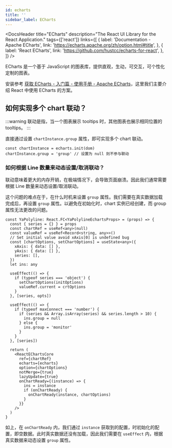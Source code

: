 ```yaml
---
id: echarts
title: ''
sidebar_label: ECharts
---
```



<DocsHeader
  title="ECharts"
  description="The React UI Library for the React Application."
  tags={['react']}
  links={[
    {
      label: 'Documentation - Apache ECharts',
      link: 'https://echarts.apache.org/zh/option.html#title',
    },
    {
      label: 'React ECharts',
      link: 'https://github.com/hustcc/echarts-for-react',
    },
  ]}
/>

ECharts 是一个基于 JavaScript 的图表库，提供直观，生动，可交互，可个性化定制的图表。

安装参考 [获取 ECharts - 入门篇 - 使用手册 - Apache ECharts](https://echarts.apache.org/handbook/zh/basics/download)，这里我们主要介绍 React 中使用 ECharts 的方案。

## 如何实现多个 chart 联动？

:::warning
联动是指，当一个图表展示 tooltips 时，其他图表也展示相同位置的 tooltips。
:::

直接通过设置 `chartInstance.group` 属性，即可实现多个 chart 联动。

```tsx
const chartInstance = echarts.init(dom)
chartInstance.group = 'group' // 设置为 null 则不参与联动
```

### 如何根据 Line 数量来动态设置/取消联动？

联动意味着更大的内存开销，在极端情况下，会导致页面崩溃。因此我们通常需要根据 Line 数量来动态设置/取消联动。

这个问题的难点在于，在什么时机来设置 `group` 属性。我们需要在真实数据加载完成后，再设置 `group` 属性。以避免在初始化时，chart 实例已经创建，而 group 属性无法更改的问题。

```tsx
const YaPolyline: React.FC<YaPolylineEchartsProps> = (props) => {
  const { series = {} } = props
  const chartRef = useRef<any>(null)
  const valueRef = useRef<Record<string, any>>()
  // Set initial value avoid xAxis[0] is undefined bug
  const [chartOptions, setChartOptions] = useState<any>({
    xAxis: { data: [] },
    yAxis: { data: [] },
    series: [],
  })
  let ins: any

  useEffect(() => {
    if (typeof series === 'object') {
      setChartOptions(initOptions)
      valueRef.current = crtOptions
    }
  }, [series, opts])

  useEffect(() => {
    if (typeof maxConnect === 'number') {
      if (series && Array.isArray(series) && series.length > 10) {
        ins.group = null
      } else {
        ins.group = 'monitor'
      }
    }
  }, [series])

  return (
    <ReactEChartsCore
      ref={chartRef}
      echarts={echarts}
      option={chartOptions}
      notMerge={true}
      lazyUpdate={true}
      onChartReady={(instance) => {
        ins = instance
        if (onChartReady) {
          onChartReady(instance, chartOptions)
        }
      }}
    />
  )
}
```

如上，在 `onChartReady` 内，我们通过 `instance` 获取到的配置，时初始化的配置，即空数据。此时真实数据还没有加载，因此我们需要在 `useEffect` 内，根据真实数据来动态设置 `group` 属性。
